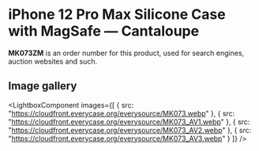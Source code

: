 
# iPhone 12 Pro Max Silicone Case with MagSafe — Cantaloupe

<Callout type='info' emoji='👉🏻'>**MK073ZM** is an order number for this product, used for search engines, auction websites and such.</Callout>

## Image gallery

<LightboxComponent
    images={[
      {
        src: "https://cloudfront.everycase.org/everysource/MK073.webp"
      },
      {
        src: "https://cloudfront.everycase.org/everysource/MK073_AV1.webp"
      },
      {
        src: "https://cloudfront.everycase.org/everysource/MK073_AV2.webp"
      },
      {
        src: "https://cloudfront.everycase.org/everysource/MK073_AV3.webp"
      }
    ]}
  />
